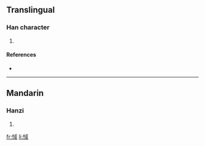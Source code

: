 ==Translingual==

===Han character===
{{Han char|rn=61|rad=心|as=08|sn=11|four=|canj=心戈口一 (PIRM)}}

# {{defn|Han|sort=心08}}

====References====
* {{Han ref|kx=0390.330|dkj=10788|dj=0725.010|hdz=42314.040|uh=60D0|ud=24784}}

----

==Mandarin==

===Hanzi===
{{cmn-hanzi|pin=[[dàn]] ([[dan4]]), [[yù]] ([[yu4]])|wg=tan<sup>4</sup>, yü<sup>4</sup>}}

# {{defn|Mandarin}}

[[fr:惐]]
[[li:惐]]